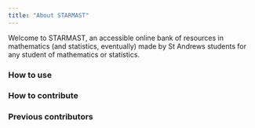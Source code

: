 ```yaml
---
title: "About STARMAST"
---
```


Welcome to STARMAST, an accessible online bank of resources in mathematics (and statistics, eventually) made by St Andrews students for any student of mathematics or statistics.

### How to use {-}

### How to contribute {-}

### Previous contributors {-}
